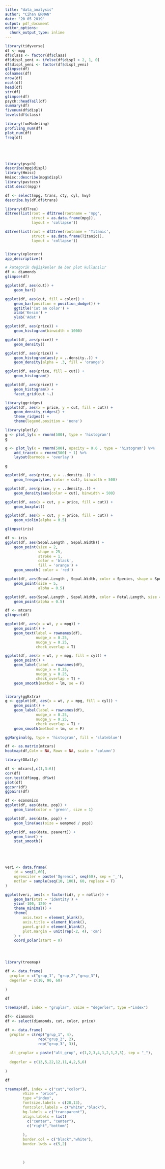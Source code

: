 ```yaml
---
title: "data_analysis"
author: "Cihan ERMAN"
date: "20 05 2019"
output: pdf_document
editor_options: 
  chunk_output_type: inline
---
```


```r
library(tidyverse)
df <- mpg
df$class <- factor(df$class)
df$displ_yeni <- ifelse(df$displ > 2, 1, 0)
df$displ_yeni <- factor(df$displ_yeni)
glimpse(df)
colnames(df)
nrow(df)
ncol(df)
head(df)
str(df)
glimpse(df)
psych::headTail(df)
summary(df)
fivenum(df$displ)
levels(df$class)

```

```r
library(funModeling)
profiling_num(df)
plot_num(df)
freq(df)






```

```r
library(psych)
describe(mpg$displ)
library(Hmisc)
Hmisc::describe(mpg$displ)
library(pastecs)
stat.desc((mpg))

df <- select(mpg, trans, cty, cyl, hwy)
describe.by(df,df$trans)
```


```r
library(d3Tree)
d3tree(list(root = df2tree(rootname = 'mpg',
            struct = as.data.frame(mpg)),
            layout = 'collapse'))

d3tree(list(root = df2tree(rootname = 'Titanic',
            struct = as.data.frame(Titanic)),
            layout = 'collapse'))


library(xplorerr)
app_descriptive()


```

```r
# kategorik değişkenler de bar plot kullanılır
df <- diamonds
glimpse(df)

ggplot(df, aes(cut)) +
    geom_bar()

ggplot(df, aes(cut, fill = color)) +
    geom_bar(position = position_dodge()) +
    ggtitle('Cut an color') +
    xlab('Kesim') +
    ylab('Adet')

```

```r
ggplot(df, aes(price)) +
    geom_histogram(binwidth = 1000)

ggplot(df, aes(price)) +
    geom_density()

ggplot(df, aes(price)) +
    geom_histogram(aes(y = ..density..)) +
    geom_density(alpha = .3, fill = 'orange')

ggplot(df, aes(price, fill = cut)) +
    geom_histogram()

ggplot(df, aes(price)) +
    geom_histogram() +
    facet_grid(cut ~.)
```

```r
library(ggridges)
ggplot(df, aes(x = price, y = cut, fill = cut)) +
    geom_density_ridges() +
    theme_ridges() + 
    theme(legend.position = 'none')
```

```r
library(plotly)
g <- plot_ly(x = rnorm(500), type = 'histogram')
g

g <- plot_ly(x = rnorm(500), opacity = 0.6 , type = 'histogram') %>%
    add_trace(x = rnorm(500) + 1) %>%
    layout(barmode = 'overlay')

g

```

```r
ggplot(df, aes(price, y = ..density..)) +
    geom_freqpoly(aes(color = cut), binwidth = 500)

ggplot(df, aes(price, y = ..density..)) +
    geom_density(aes(color = cut), binwidth = 500)
```

```r
ggplot(df, aes(x = cut, y = price, fill = cut)) +
    geom_boxplot()
```

```r
ggplot(df, aes(x = cut, y = price, fill = cut)) +
    geom_violin(alpha = 0.5)
```

```r
glimpse(iris)

df <- iris
ggplot(df, aes(Sepal.Length , Sepal.Width)) +
    geom_point(size = 2,
               shape = 25,
               stroke = 1,
               color = 'black',
               fill = 'orange') +
    geom_smooth( color = 'red')

ggplot(df, aes(Sepal.Length , Sepal.Width, color = Species, shape = Species)) +
    geom_point(size = 5,
               alpha = 0.5)

ggplot(df, aes(Sepal.Length , Sepal.Width, color = Petal.Length, size = Petal.Length)) +
    geom_point(alpha = 0.5)


```
```r
df <- mtcars
glimpse(df)

ggplot(df, aes(x = wt, y = mpg)) +
    geom_point() +
    geom_text(label = rownames(df),
              nudge_x = 0.25,
              nudge_y = 0.25,
              check_overlap = T)

ggplot(df, aes(x = wt, y = mpg, fill = cyl)) +
    geom_point() +
    geom_label(label = rownames(df),
              nudge_x = 0.25,
              nudge_y = 0.25,
              check_overlap = T) + 
    geom_smooth(method = lm, se = F)



```

```r
library(ggExtra)
g <- ggplot(df, aes(x = wt, y = mpg, fill = cyl)) +
    geom_point() +
    geom_label(label = rownames(df),
              nudge_x = 0.25,
              nudge_y = 0.25,
              check_overlap = T) + 
    geom_smooth(method = lm, se = F)

ggMarginal(g, type = 'histogram', fill = 'slateblue')

```

```r
df <- as.matrix(mtcars)
heatmap(df,Colv = NA, Rowv = NA, scale = 'column')
```

```r
library(GGally)

df <- mtcars[,c(1,3:6)]
cor(df)
cor.test(df$mpg, df$wt)
plot(df)
ggcorr(df)
ggpairs(df)

```

```r
df <- economics
ggplot(df, aes(date, pop)) +
    geom_line(color = 'green', size = 1)

ggplot(df, aes(date, pop)) +
    geom_line(aes(size = uempmed / pop))

ggplot(df, aes(date, psavert)) +
    geom_line() +
    stat_smooth()






```
```r
veri <- data.frame(
    id = seq(1,60),
    ogrenciler = paste('Ogrenci', seq(60), sep = '_'),
    notlar = sample(seq(10, 100), 60, replace = T)
)

ggplot(veri, aes(x = factor(id), y = notlar)) +
    geom_bar(stat = 'identity') +
    ylim(-100, 120) +
    theme_minimal() +
    theme(
        axis.text = element_blank(),
        axis.title = element_blank(),
        panel.grid = element_blank(),
        plot.margin = unit(rep(-2, 4), 'cm')
    ) +
    coord_polar(start = 0)





```

```r
library(treemap)

df <- data.frame(
  gruplar = c("grup_1", "grup_2","grup_3"),
  degerler = c(10, 90, 60)
  
)
 
df

treemap(df, index = "gruplar", vSize = "degerler", type ="index")

```

```r


df<- diamonds
df <- select(diamonds, cut, color, price)

df <- data.frame(
  gruplar = c(rep("grup_1", 4),
               rep("grup_2", 2),
               rep("grup_3", 3)),
  
  alt_gruplar = paste("alt_grup", c(1,2,3,4,1,2,1,2,3), sep = "_"),
  
  degerler = c(13,5,22,12,11,4,2,5,6)
  
)

df

treemap(df, index = c("cut","color"), 
        vSize = "price", 
        type ="index",
        fontsize.labels = c(20,13),
        fontcolor.labels = c("white","black"),
        bg.labels = c("transparent"),
        align.labels = list(
          c("center", "center"),
          c("right","bottom")
          
        ),
        border.col = c("black","white"),
        border.lwds = c(5,2)
        
        
        
        )

```